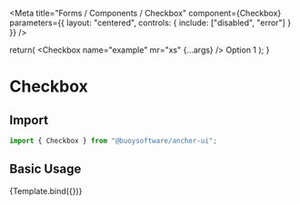 

<Meta
  title="Forms / Components / Checkbox"
  component={Checkbox}
  parameters={{
    layout: "centered",
    controls: {
      include: ["disabled", "error"]
    }
  }}
/>

  return(
    <Flex as="label" alignItems="center">
      <Checkbox name="example" mr="xs" {...args} />
      Option 1
    </Flex>
  );
}

# Checkbox

## Import

```javascript
import { Checkbox } from "@buoysoftware/anchor-ui";
```

## Basic Usage

<Canvas>
 <Story args={{ disabled: false }} name="Checkbox">
  {Template.bind({})}
 </Story>
</Canvas>
